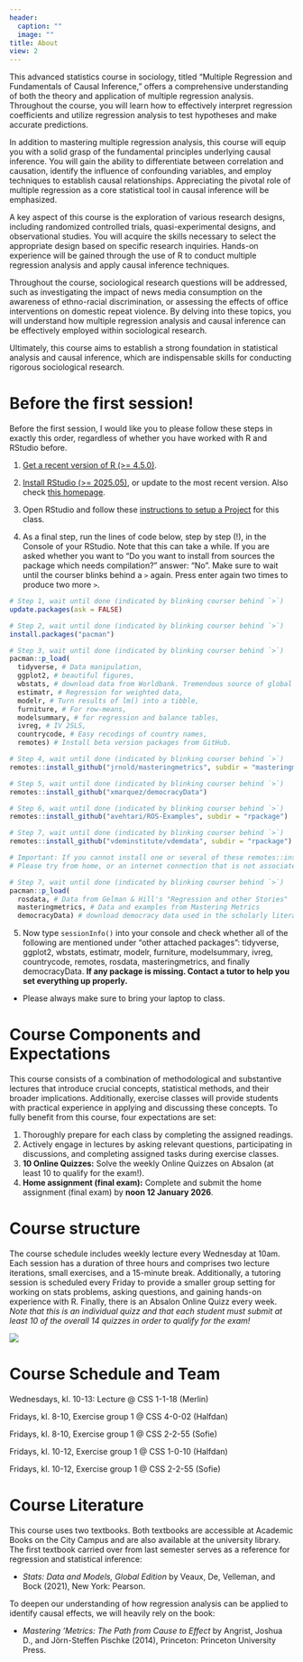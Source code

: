 ```yaml
---
header:
  caption: ""
  image: ""
title: About
view: 2
---
```


This advanced statistics course in sociology, titled "Multiple Regression and Fundamentals of Causal Inference," offers a comprehensive understanding of both the theory and application of multiple regression analysis. Throughout the course, you will learn how to effectively interpret regression coefficients and utilize regression analysis to test hypotheses and make accurate predictions.

In addition to mastering multiple regression analysis, this course will equip you with a solid grasp of the fundamental principles underlying causal inference. You will gain the ability to differentiate between correlation and causation, identify the influence of confounding variables, and employ techniques to establish causal relationships. Appreciating the pivotal role of multiple regression as a core statistical tool in causal inference will be emphasized. 

A key aspect of this course is the exploration of various research designs, including randomized controlled trials, quasi-experimental designs, and observational studies. You will acquire the skills necessary to select the appropriate design based on specific research inquiries. Hands-on experience will be gained through the use of R to conduct multiple regression analysis and apply causal inference techniques.

Throughout the course, sociological research questions will be addressed, such as investigating the impact of news media consumption on the awareness of ethno-racial discrimination, or assessing the effects of office interventions on domestic repeat violence. By delving into these topics, you will understand how multiple regression analysis and causal inference can be effectively employed within sociological research.

Ultimately, this course aims to establish a strong foundation in statistical analysis and causal inference, which are indispensable skills for conducting rigorous sociological research.

# Before the first session!

Before the first session, I would like you to please follow these steps in exactly this order, regardless of whether you have worked with R and RStudio before.

1. [Get a recent version of R (>= 4.5.0)](https://mirrors.dotsrc.org/cran/).

2. [Install RStudio (>= 2025.05)](https://rstudio.com/products/rstudio/download/#download), or update to the most recent version. Also check [this homepage](https://psyteachr.github.io/msc-data-skills/installingr.html#installing-base-r). 

3. Open RStudio and follow these [instructions to setup a Project](/Lectures/0-Prep/0-Prep.html) for this class.

4. As a final step, run the lines of code below, step by step (!), in the Console of your RStudio. Note that this can take a while. If you are asked whether you want to "Do you want to install from sources the package which needs compilation?" answer: "No". Make sure to wait until the courser blinks behind a `>` again. Press enter again two times to produce two more `>`.

```r
# Step 1, wait until done (indicated by blinking courser behind `>`)
update.packages(ask = FALSE)

# Step 2, wait until done (indicated by blinking courser behind `>`)
install.packages("pacman")

# Step 3, wait until done (indicated by blinking courser behind `>`)
pacman::p_load(
  tidyverse, # Data manipulation,
  ggplot2, # beautiful figures,
  wbstats, # download data from Worldbank. Tremendous source of global socio-economic data.
  estimatr, # Regression for weighted data,
  modelr, # Turn results of lm() into a tibble,
  furniture, # For row-means,
  modelsummary, # for regression and balance tables,
  ivreg, # IV 2SLS,
  countrycode, # Easy recodings of country names,
  remotes) # Install beta version packages from GitHub.

# Step 4, wait until done (indicated by blinking courser behind `>`)
remotes::install_github("jrnold/masteringmetrics", subdir = "masteringmetrics")

# Step 5, wait until done (indicated by blinking courser behind `>`)
remotes::install_github("xmarquez/democracyData")

# Step 6, wait until done (indicated by blinking courser behind `>`)
remotes::install_github("avehtari/ROS-Examples", subdir = "rpackage")

# Step 7, wait until done (indicated by blinking courser behind `>`)
remotes::install_github("vdeminstitute/vdemdata", subdir = "rpackage")

# Important: If you cannot install one or several of these remotes::install_github(...) packages
# Please try from home, or an internet connection that is not associated with KU.

# Step 7, wait until done (indicated by blinking courser behind `>`)
pacman::p_load(
  rosdata, # Data from Gelman & Hill's "Regression and other Stories"
  masteringmetrics, # Data and examples from Mastering Metrics
  democracyData) # download democracy data used in the scholarly literature.
```

5. Now type `sessionInfo()` into your console and check whether all of the following are mentioned under "other attached packages": tidyverse, ggplot2, wbstats, estimatr, modelr, furniture,  modelsummary, ivreg, countrycode, remotes, rosdata, masteringmetrics, and finally democracyData. **If any package is missing. Contact a tutor to help you set everything up properly.**

- Please always make sure to bring your laptop to class.

# Course Components and Expectations 

This course consists of a combination of methodological and substantive lectures that introduce crucial concepts, statistical methods, and their broader implications. Additionally, exercise classes will provide students with practical experience in applying and discussing these concepts. To fully benefit from this course, four expectations are set:

1. Thoroughly prepare for each class by completing the assigned readings.
2. Actively engage in lectures by asking relevant questions, participating in discussions, and completing assigned tasks during exercise classes.
3. **10 Online Quizzes:** Solve the weekly Online Quizzes on Absalon (at least 10 to qualify for the exam!).
4. **Home assignment (final exam):** Complete and submit the home assignment (final exam) by **noon 12 January 2026**.

# Course structure

The course schedule includes weekly lecture every Wednesday at 10am. Each session has a duration of three hours and comprises two lecture iterations, small exercises, and a 15-minute break. Additionally, a tutoring session is scheduled every Friday to provide a smaller group setting for working on stats problems, asking questions, and gaining hands-on experience with R. Finally, there is an Absalon Online Quizz every week. *Note that this is an individual quizz and that each student must submit at least 10 of the overall 14 quizzes in order to qualify for the exam!*

![](/Lectures/1-Intro/img/Structure.png)


# Course Schedule and Team

Wednesdays, kl. 10-13: Lecture @ CSS 1-1-18 (Merlin) 

Fridays, kl. 8-10, Exercise group 1 @ CSS 4-0-02	 (Halfdan)

Fridays, kl. 8-10, Exercise group 1 @ CSS 2-2-55 (Sofie)

Fridays, kl. 10-12, Exercise group 1 @ CSS 1-0-10 (Halfdan)

Fridays, kl. 10-12, Exercise group 1 @ CSS 2-2-55 (Sofie)


# Course Literature 
This course uses two textbooks. Both textbooks are accessible at Academic Books on the City Campus and are also available at the university library. The first textbook carried over from last semester serves as a reference for regression and statistical inference:

- *Stats: Data and Models, Global Edition* by Veaux, De, Velleman, and Bock (2021), New York: Pearson.

To deepen our understanding of how regression analysis can be applied to identify causal effects, we will heavily rely on the book:

- *Mastering 'Metrics: The Path from Cause to Effect* by Angrist, Joshua D., and Jörn-Steffen Pischke (2014), Princeton: Princeton University Press.

